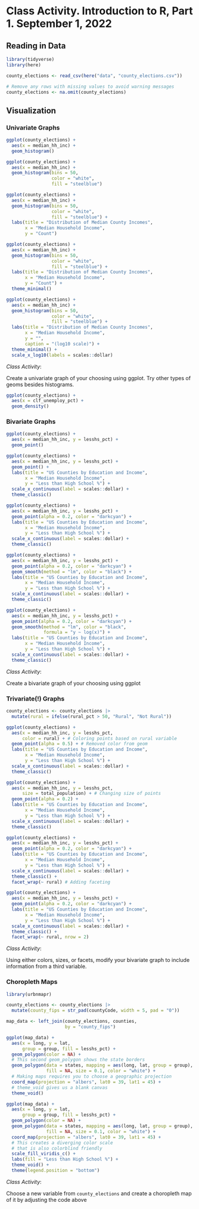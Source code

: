
# Class Activity. Introduction to R, Part 1. September 1, 2022

## Reading in Data

```r
library(tidyverse)
library(here)
```

```r
county_elections <- read_csv(here("data", "county_elections.csv"))

# Remove any rows with missing values to avoid warning messages
county_elections <- na.omit(county_elections)
```






## Visualization

### Univariate Graphs

```r
ggplot(county_elections) +
  aes(x = median_hh_inc) +
  geom_histogram()
```



```r
ggplot(county_elections) +
  aes(x = median_hh_inc) +
  geom_histogram(bins = 50,
                 color = "white",
                 fill = "steelblue")
```

```r
ggplot(county_elections) +
  aes(x = median_hh_inc) +
  geom_histogram(bins = 50,
                 color = "white",
                 fill = "steelblue") +
  labs(title = "Distribution of Median County Incomes",
       x = "Median Household Income",
       y = "Count")
```

```r
ggplot(county_elections) +
  aes(x = median_hh_inc) +
  geom_histogram(bins = 50,
                 color = "white",
                 fill = "steelblue") +
  labs(title = "Distribution of Median County Incomes",
       x = "Median Household Income",
       y = "Count") +
  theme_minimal()
```

```r
ggplot(county_elections) +
  aes(x = median_hh_inc) +
  geom_histogram(bins = 50,
                 color = "white",
                 fill = "steelblue") +
  labs(title = "Distribution of Median County Incomes",
       x = "Median Household Income",
       y = "",
       caption = "(log10 scale)") +
  theme_minimal() +
  scale_x_log10(labels = scales::dollar)
```

*Class Activity*:

Create a univariate graph of your choosing using ggplot. Try other types of geoms besides histograms.


```r
ggplot(county_elections) +
  aes(x = clf_unemploy_pct) +
  geom_density()
```



### Bivariate Graphs

```r
ggplot(county_elections) +
  aes(x = median_hh_inc, y = lesshs_pct) +
  geom_point()
```

```r
ggplot(county_elections) +
  aes(x = median_hh_inc, y = lesshs_pct) +
  geom_point() +
  labs(title = "US Counties by Education and Income",
       x = "Median Household Income",
       y = "Less than High School %") +
  scale_x_continuous(label = scales::dollar) +
  theme_classic()
```

```r
ggplot(county_elections) +
  aes(x = median_hh_inc, y = lesshs_pct) +
  geom_point(alpha = 0.2, color = "darkcyan") +
  labs(title = "US Counties by Education and Income",
       x = "Median Household Income",
       y = "Less than High School %") +
  scale_x_continuous(label = scales::dollar) +
  theme_classic()
```

```r
ggplot(county_elections) +
  aes(x = median_hh_inc, y = lesshs_pct) +
  geom_point(alpha = 0.2, color = "darkcyan") +
  geom_smooth(method = "lm", color = "black") +
  labs(title = "US Counties by Education and Income",
       x = "Median Household Income",
       y = "Less than High School %") +
  scale_x_continuous(label = scales::dollar) +
  theme_classic()
```

```r
ggplot(county_elections) +
  aes(x = median_hh_inc, y = lesshs_pct) +
  geom_point(alpha = 0.2, color = "darkcyan") +
  geom_smooth(method = "lm", color = "black",
              formula = "y ~ log(x)") +
  labs(title = "US Counties by Education and Income",
       x = "Median Household Income",
       y = "Less than High School %") +
  scale_x_continuous(label = scales::dollar) +
  theme_classic()
```

*Class Activity*:

Create a bivariate graph of your choosing using ggplot



### Trivariate(!) Graphs

```r
county_elections <- county_elections |> 
  mutate(rural = ifelse(rural_pct > 50, "Rural", "Not Rural"))
```

```r
ggplot(county_elections) +
  aes(x = median_hh_inc, y = lesshs_pct,
      color = rural) + # Coloring points based on rural variable
  geom_point(alpha = 0.5) + # Removed color from geom
  labs(title = "US Counties by Education and Income",
       x = "Median Household Income",
       y = "Less than High School %") +
  scale_x_continuous(label = scales::dollar) +
  theme_classic()
```

```r
ggplot(county_elections) +
  aes(x = median_hh_inc, y = lesshs_pct,
      size = total_population) + # Changing size of points
  geom_point(alpha = 0.2) + 
  labs(title = "US Counties by Education and Income",
       x = "Median Household Income",
       y = "Less than High School %") +
  scale_x_continuous(label = scales::dollar) +
  theme_classic()
```

```r
ggplot(county_elections) +
  aes(x = median_hh_inc, y = lesshs_pct) +
  geom_point(alpha = 0.2, color = "darkcyan") +
  labs(title = "US Counties by Education and Income",
       x = "Median Household Income",
       y = "Less than High School %") +
  scale_x_continuous(label = scales::dollar) +
  theme_classic() +
  facet_wrap(~ rural) # Adding faceting
```

```r
ggplot(county_elections) +
  aes(x = median_hh_inc, y = lesshs_pct) +
  geom_point(alpha = 0.2, color = "darkcyan") +
  labs(title = "US Counties by Education and Income",
       x = "Median Household Income",
       y = "Less than High School %") +
  scale_x_continuous(label = scales::dollar) +
  theme_classic() +
  facet_wrap(~ rural, nrow = 2)
```

*Class Activity*:

Using either colors, sizes, or facets, modify your bivariate graph to include information from a third variable.



### Choropleth Maps

```r
library(urbnmapr)
```

```r
county_elections <- county_elections |> 
  mutate(county_fips = str_pad(countyCode, width = 5, pad = "0"))
```

```r
map_data <- left_join(county_elections, counties,
                      by = "county_fips")
```

```r
ggplot(map_data) +
  aes(x = long, y = lat, 
      group = group, fill = lesshs_pct) +
  geom_polygon(color = NA) +
  # This second geom_polygon shows the state borders
  geom_polygon(data = states, mapping = aes(long, lat, group = group),
               fill = NA, size = 0.1, color = "white") +
  # Making maps requires you to choose a geographic projection
  coord_map(projection = "albers", lat0 = 39, lat1 = 45) +
  # theme_void gives us a blank canvas
  theme_void()
```

```r
ggplot(map_data) +
  aes(x = long, y = lat, 
      group = group, fill = lesshs_pct) +
  geom_polygon(color = NA) +
  geom_polygon(data = states, mapping = aes(long, lat, group = group),
               fill = NA, size = 0.1, color = "white") +
  coord_map(projection = "albers", lat0 = 39, lat1 = 45) +
  # This creates a diverging color scale
  # that is also colorblind friendly
  scale_fill_viridis_c() +
  labs(fill = "Less than High School %") +
  theme_void() +
  theme(legend.position = "bottom") 
```

*Class Activity*:

Choose a new variable from `county_elections` and create a choropleth map of it by adjusting the code above